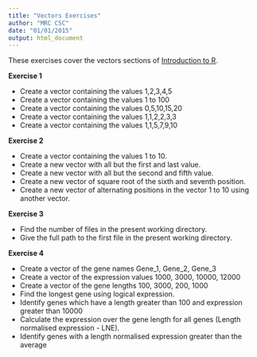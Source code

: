 ```yaml
---
title: "Vectors Exercises"
author: "MRC CSC"
date: "01/01/2015"
output: html_document
---
```


These exercises cover the vectors sections of [Introduction to R]("introToR_Day1.html").

**Exercise 1**

- Create a vector containing the values 1,2,3,4,5
- Create a vector containing the values 1 to 100
- Create a vector containing the values  0,5,10,15,20
- Create a vector containing the values 1,1,2,2,3,3
- Create a vector containing the values 1,1,5,7,9,10

**Exercise 2**

- Create a vector containing the values 1 to 10.
- Create a new vector with all but the first and last value.
- Create a new vector with all but the second and fifth value.
- Create a new vector of square root of the sixth and seventh position.
- Create a new vector of alternating positions in the vector 1 to 10 using another vector.

**Exercise 3** 

- Find the number of files in the present working directory.
- Give the full path to the first file in the present working directory.

**Exercise 4**

- Create a vector of the gene names Gene_1, Gene_2, Gene_3
- Create a vector of the expression values 1000, 3000, 10000, 12000
- Create a vector of the gene lengths 100, 3000, 200, 1000
- Find the longest gene using logical expression.
- Identify genes which have a length greater than 100 and expression greater than 10000
- Calculate the expression over the gene length for all genes (Length normalised expression - LNE).
- Identify genes with a length normalised expression greater than the average
 